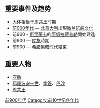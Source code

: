 {{DecadeTOC|-909}}

==重要事件及趋势==
*大体相当于[[周共王|周共王]]时期
* [[前900年代|前900年代]] — [[北意大利|北意大利]]出現[[微兰诺威文化|微兰诺威文化]]
* 前900 - [[斯里蘭卡|斯里蘭卡]]的[[阿努拉德普勒|阿努拉德普勒]]開始建造
* 前900 — [[库施|库施]]時期
* 前900 — [[希腊黑暗时代|希腊黑暗时代]]結束

== 重要人物 ==
*[[亚撒|亚撒]]
*[[耶羅波安一世|耶羅波安一世]]、[[拿答|拿答]]、[[巴沙|巴沙]]
*[[周共王|周共王]]

{{世紀|-10}}
{{世紀|-9}}

[[Category:前900年代|]]
[[Category:前10世纪各年代|Category:前10世纪各年代]]